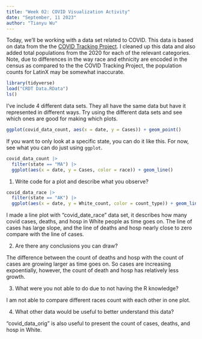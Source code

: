 ```yaml
---
title: "Week 02: COVID Visualization Activity"
date: "September, 11 2023"
author: "Tianyu Wu"
---
```


Today, we'll be working with a data set related to COVID.
This data is based on data from the the [COVID Tracking Project](https://covidtracking.com/).
I cleaned up this data and also added total populations from the 2020 for each of the relevant categories.
Note, due to differences in the way race and ethnicity are encoded in the census as compared to the the COVID Tracking Project, the population counts for LatinX may be somewhat inaccurate.

```r
library(tidyverse)
load("CRDT Data.RData")
ls()
```

I've include 4 different data sets.
They all have the same data but have it represented in different ways.
Try using the different data sets and see which ones are good for making which plots.


```r
ggplot(covid_data_count, aes(x = date, y = Cases)) + geom_point()
```



If you want to only look at a specific state, you can do it like this.
For now, see what you can do just using `ggplot`.

```r
covid_data_count |> 
  filter(state == "MA") |> 
  ggplot(aes(x = date, y = Cases, color = race)) + geom_line()
```

1. Write code for a plot and describe what you observe?
```r
covid_data_race |> 
  filter(state == "AK") |> 
  ggplot(aes(x = date, y = White_count, color = count_type)) + geom_line()
```
I made a line plot with "covid_date_race" data set, it describes how many covid cases, deaths, and hosp in White people as time goes on. The line of cases has large slope, and the line of deaths and hosp nearly close to zero compare with the line of cases.

2. Are there any conclusions you can draw?

The difference between the count of deaths and hosp with the count of cases are growing larger as time goes on. So cases are increasing expoentially, however, the count of death and hosp has relatively less growth.

3. What were you not able to do due to not having the R knowledge?

I am not able to compare different races count with each other in one plot.

4. What other data would be useful to better understand this data?

"covid_data_orig" is also useful to present the count of cases, deaths, and hosp in White.
